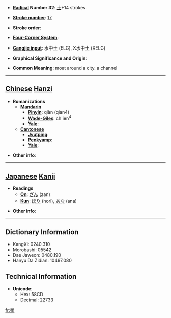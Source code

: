 * '''[[Wiktionary:Chinese radical index| Radical]] Number 32''': [[Wiktionary:Chinese radical index 土|土]]+14 strokes

* '''[[Wiktionary:Chinese total strokes index|Stroke number]]''': [[Wiktionary:Chinese total strokes index 17|17]]

* '''Stroke order''': 

* '''[[Wiktionary:Chinese four corner index|Four-Corner System]]''': 

* '''[[Wiktionary:Chinese Cangjie index|Cangjie input]]''': 水中土 (ELG), X水中土 (XELG)

* '''Graphical Significance and Origin''': 

* '''Common Meaning''': moat around a city. a channel

----

== [[Chinese]] [[Hanzi]] ==

* '''Romanizations'''
** '''[[Mandarin]]'''
*** '''[[Pinyin]]''': qiàn (qian4)
*** '''[[Wade-Giles]]''': ch'ien<sup>4</sup>
*** '''[[Yale]]''': 
** '''[[Cantonese]]'''
*** '''[[Jyutping]]''':
*** '''[[Penkyamp]]''': 
*** '''[[Yale]]''': 

* '''Other info''': 

----

== [[Japanese]] [[Kanji]] ==

* '''Readings'''
** '''[[On]]''': [[ざん]] (zan)
** '''[[Kun]]''': [[ほり]] (hori), [[あな]] (ana)

* '''Other info''':  

----

== Dictionary Information ==

* KangXi: 0240.310
* Morobashi: 05542
* Dae Jaweon: 0480.190
* Hanyu Da Zidian: 10497.080

== Technical Information ==

* '''Unicode''':
** Hex: 58CD
** Decimal: 22733

[[fr:壍]]